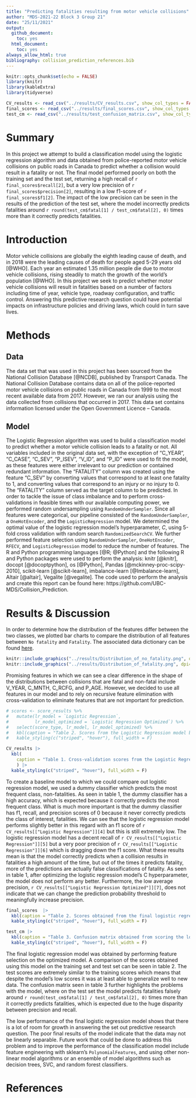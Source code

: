 ```yaml
---
title: "Predicting fatalities resulting from motor vehicle collisions"
author: "MDS-2021-22 Block 3 Group 21"
date: "25/11/2021"
output:
  github_document:
    toc: yes
  html_document:
    toc: yes
always_allow_html: true
bibliography: collision_prediction_references.bib
---
```


```r
knitr::opts_chunk$set(echo = FALSE)
library(knitr)
library(kableExtra)
library(tidyverse)
```

```r
CV_results <- read_csv("../results/CV_results.csv", show_col_types = FALSE)
final_scores <- read_csv("../results/final_scores.csv", show_col_types = FALSE)
test_cm <- read_csv("../results/test_confusion_matrix.csv", show_col_types = FALSE)
```


# Summary

In this project we attempt to build a classification model using the logistic regression algorithm and data obtained from police-reported motor vehicle collisions on public roads in Canada to predict whether a collision would result in a fatality or not. The final model performed poorly on both the training set and the test set, returning a high recall of `r final_scores$recall[2]`, but a very low precision of  `r final_scores$precision[2]`, resulting in a low f1-score of `r final_scores$f1[2]`. The impact of the low precision can be seen in the results of the prediction of the test set,  where the model incorrectly predicts fatalities around `r round(test_cm$fatal[1] / test_cm$fatal[2], 0)` times more than it correctly predicts fatalities.

# Introduction

Motor vehicle collisions are globally the eighth leading cause of death, and in 2018 were the leading causes of death for people aged 5-29 years old [@WHO]. Each year an estimated 1.35 million people die due to motor vehicle collisions, rising steadily to match the growth of the world's population [@WHO]. In this project we seek to predict whether motor vehicle collisions will result in fatalities based on a number of factors including time of year, vehicle type, roadway configuration, and traffic control. Answering this predictive research question could have potential impacts on infrastructure policies and driving laws, which could in turn save lives.

# Methods

## Data

The data set that was used in this project has been sourced from the National Collision Database [@NCDB], published by Transport Canada. The National Collision Database contains data on all of the police-reported motor vehicle collisions on public roads in Canada from 1999 to the most recent available data from 2017. However, we ran our analysis using the data collected from collisions that occurred in 2017. This data set contains information licensed under the Open Government Licence – Canada.

## Model

The Logistic Regression algorithm was used to build a classification model to predict whether a motor vehicle collision leads to a fatality or not. All variables included in the original data set, with the exception of "C_YEAR", "C_CASE", "C_SEV", "P_ISEV", "V_ID", and "P_ID" were used to fit the model, as these features were either irrelevant to our prediction or contained redundant information. The "FATALITY" column was created using the feature "C_SEV" by converting values that correspond to at least one fatality to 1, and converting values that correspond to an injury or no injury to 0. The "FATALITY" column served as the target column to be predicted. In order to tackle the issue of class imbalance and to perform cross-validations in feasible times with our available computing power, we performed random undersampling using `RandomUnderSampler`. Since all features were categorical, our pipeline consisted of the `RandomUnderSampler`, a `OneHotEncoder`, and the `LogisticRegression` model. We determined the optimal value of the logistic regression model's hyperparameter, $C$, using 5-fold cross validation with random search `RandomizedSearchCV`. We further performed feature selection using `RandomUnderSampler`, `OneHotEncoder`, `RFECV`, and `LogisticRegression` model to reduce the number of features. The R and Python programming languages [@R; @Python] and the following R and Python packages were used to perform the analysis: knitr [@knitr], docopt [@docoptpython], os [@Python], Pandas [@mckinney-proc-scipy-2010], scikit-learn [@scikit-learn], imbalance-learn [@Imbalance-learn], Altair [@altair], Vegalite [@vegalite]. The code used to perform the analysis and create this report can be found here: https://github.com/UBC-MDS/Collision_Prediction.

# Results & Discussion

In order to determine how the distribution of the features differ between the two classes, we plotted bar charts to compare the distribution of all features between `No fatality` and `Fatality`. The associated data dictionary can be found [here](https://open.canada.ca/data/en/dataset/1eb9eba7-71d1-4b30-9fb1-30cbdab7e63a/resource/09b74afc-2745-4382-8a02-3e256c4b28fd).

```r
knitr::include_graphics("../results/Distribution_of_no_fatality.png", dpi=100)
knitr::include_graphics("../results/Distribution_of_fatality.png", dpi=100)
```
Promising features in which we can see a clear difference in the shape of the distributions between collisions that are fatal and non-fatal include V_YEAR, C_MNTH, C_RCFG, and P_AGE. However, we decided to use all features in our model and to rely on recursive feature elimination with cross-validation to eliminate features that are not important for prediction.

```r
# scores <- score_results %>% 
#   mutate(lr_model = `Logistic Regression`,
#          lr_model_optimized = `Logistic Regression Optimized`) %>%
#   select(score_type, lr_model, lr_model_optimized) %>%
#   kbl(caption = "Table 2. Scores from the Logistic Regression model before and after optimization") %>%
#   kable_styling(c("striped", "hover"), full_width = F)

CV_results |> 
  kbl(
    caption = "Table 1. Cross-validation scores from the Logistic Regression model before and after optimization"
    ) |> 
  kable_styling(c("striped", "hover"), full_width = F)

```

To create a baseline model to which we could compare out logistic regression model, we used a dummy classifier which predicts the most frequent class, non-fatalities. As seen in table 1, the dummy classifier has a high accuracy, which is expected because it correctly predicts the most frequent class. What is much more important is that the dummy classifier has f1, recall, and precision scores of 0 because it never correctly predicts the class of interest, fatalities. We can see that the logistic regression model performs slightly better in this regard with an f1 score of `r CV_results[["Logistic Regression"]][4]` but this is still extremely low. The logistic regression model has a decent recall of `r CV_results[["Logistic Regression"]][5]` but a very poor precision of `r CV_results[["Logistic Regression"]][6]` which is dragging down the f1 score. What these results mean is that the model correctly predicts when a collision results in fatalities a high amount of the time, but out of the times it predicts fatality, more of the predictions are actually false classifications of fatality. As seen in table 1, after optimizing the logistic regression model's C hyperparameter, the model does not perform any better. Furthermore, the low average precision, `r CV_results[["Logistic Regression Optimized"]][7]`, does not indicate that we can change the prediction probability threshold to meaningfully increase precision.

```r
final_scores  |> 
  kbl(caption = "Table 2. Scores obtained from the final logistic regression model") %>%
  kable_styling(c("striped", "hover"), full_width = F)
```
```r
test_cm |> 
  kbl(caption = "Table 3. Confusion matrix obtained from scoring the logistic regression model on the test set") %>%
  kable_styling(c("striped", "hover"), full_width = F)
```
The final logistic regression model was obtained by performing feature selection on the optimized model. A comparison of the scores obtained using this model on the training set and test set can be seen in table 2. The test scores are extremely similar to the training scores which means that despite the model's low scores it was at least able to generalize well to new data. The confusion matrix seen in table 3 further highlights the problems with the model, where on the test set the model predicts fatalities falsely around `r round(test_cm$fatal[1] / test_cm$fatal[2], 0)` times more than it correctly predicts fatalities, which is expected due to the huge disparity between precision and recall.

The low performance of the final logistic regression model shows that there is a lot of room for growth in answering the set out predictive research question. The poor final results of the model indicate that the data may not be linearly separable.  Future work that could be done to address this problem and to improve the performance of the classification model include feature engineering  with sklearn's `PolynomialFeatures`, and using other non-linear model algorithms or an ensemble of model algorithms such as decision trees, SVC, and random forest classifiers.

# References
